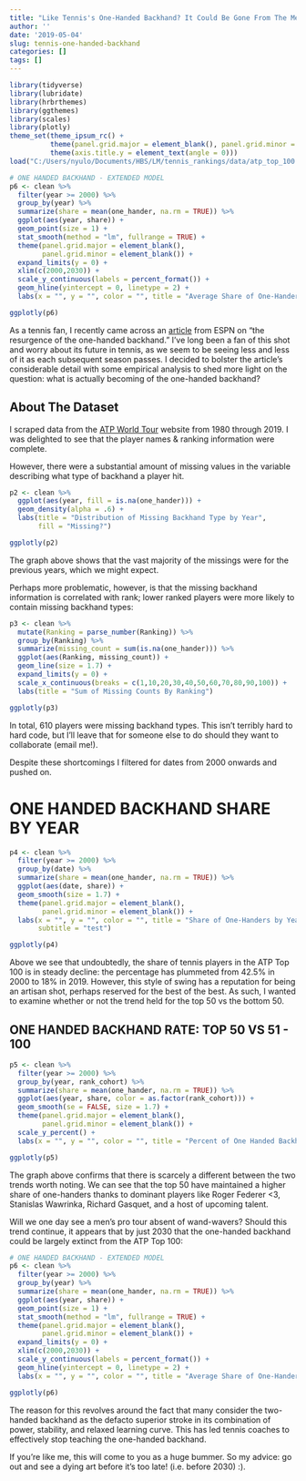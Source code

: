 ```yaml
---
title: "Like Tennis's One-Handed Backhand? It Could Be Gone From The Men's Top 100 By 2030"
author: ''
date: '2019-05-04'
slug: tennis-one-handed-backhand
categories: []
tags: []
---
```



```r
library(tidyverse)
library(lubridate)
library(hrbrthemes)
library(ggthemes)
library(scales)
library(plotly)
theme_set(theme_ipsum_rc() +
          theme(panel.grid.major = element_blank(), panel.grid.minor = element_blank()) +
          theme(axis.title.y = element_text(angle = 0)))
load("C:/Users/nyulo/Documents/HBS/LM/tennis_rankings/data/atp_top_100.R")
```

```r
# ONE HANDED BACKHAND - EXTENDED MODEL
p6 <- clean %>% 
  filter(year >= 2000) %>% 
  group_by(year) %>% 
  summarize(share = mean(one_hander, na.rm = TRUE)) %>% 
  ggplot(aes(year, share)) +
  geom_point(size = 1) +
  stat_smooth(method = "lm", fullrange = TRUE) +
  theme(panel.grid.major = element_blank(),
        panel.grid.minor = element_blank()) +
  expand_limits(y = 0) +
  xlim(c(2000,2030)) +
  scale_y_continuous(labels = percent_format()) +
  geom_hline(yintercept = 0, linetype = 2) +
  labs(x = "", y = "", color = "", title = "Average Share of One-Handers in ATP Top 100 by Year, 95% CI's Shown")

ggplotly(p6)
```
As a tennis fan, I recently came across an [article](http://www.espn.com/tennis/story/_/id/10475414/tennis-resurgence-one-handed-backhand) from ESPN on "the resurgence of the one-handed backhand." I've long been a fan of this shot and worry about its future in tennis, as we seem to be seeing less and less of it as each subsequent season passes. I decided to bolster the article's considerable detail with some empirical analysis to shed more light on the question: what is actually becoming of the one-handed backhand?

## About The Dataset

I scraped data from the [ATP World Tour](https://www.atptour.com/en/rankings/singles) website from 1980 through 2019. I was delighted to see that the player names & ranking information were complete. 

However, there were a substantial amount of missing values in the variable describing what type of backhand a player hit.

```r

p2 <- clean %>% 
  ggplot(aes(year, fill = is.na(one_hander))) +
  geom_density(alpha = .6) +
  labs(title = "Distribution of Missing Backhand Type by Year",
       fill = "Missing?")

ggplotly(p2)
```

The graph above shows that the vast majority of the missings were for the previous years, which we might expect. 

Perhaps more problematic, however, is that the missing backhand information is correlated with rank; lower ranked players were more likely to contain missing backhand types:

```r

p3 <- clean %>% 
  mutate(Ranking = parse_number(Ranking)) %>% 
  group_by(Ranking) %>% 
  summarize(missing_count = sum(is.na(one_hander))) %>% 
  ggplot(aes(Ranking, missing_count)) +
  geom_line(size = 1.7) +
  expand_limits(y = 0) +
  scale_x_continuous(breaks = c(1,10,20,30,40,50,60,70,80,90,100)) +
  labs(title = "Sum of Missing Counts By Ranking")

ggplotly(p3)
```

In total, 610 players were missing backhand types. This isn't terribly hard to hard code, but I'll leave that for someone else to do should they want to collaborate (email me!). 

Despite these shortcomings I filtered for dates from 2000 onwards and pushed on.

# ONE HANDED BACKHAND SHARE BY YEAR


```r
p4 <- clean %>% 
  filter(year >= 2000) %>% 
  group_by(date) %>% 
  summarize(share = mean(one_hander, na.rm = TRUE)) %>% 
  ggplot(aes(date, share)) +
  geom_smooth(size = 1.7) +
  theme(panel.grid.major = element_blank(),
        panel.grid.minor = element_blank()) +
  labs(x = "", y = "", color = "", title = "Share of One-Handers by Year, 95% CI's Shown",
       subtitle = "test")

ggplotly(p4)
```

Above we see that undoubtedly, the share of tennis players in the ATP Top 100 is in steady decline: the percentage has plummeted from 42.5% in 2000 to 18% in 2019. However, this style of swing has a reputation for being an artisan shot, perhaps reserved for the best of the best. As such, I wanted to examine whether or not the trend held for the top 50 vs the bottom 50.


## ONE HANDED BACKHAND RATE: TOP 50 VS 51 - 100

```r
p5 <- clean %>% 
  filter(year >= 2000) %>% 
  group_by(year, rank_cohort) %>% 
  summarize(share = mean(one_hander, na.rm = TRUE)) %>% 
  ggplot(aes(year, share, color = as.factor(rank_cohort))) +
  geom_smooth(se = FALSE, size = 1.7) +
  theme(panel.grid.major = element_blank(),
        panel.grid.minor = element_blank()) +
  scale_y_percent() +
  labs(x = "", y = "", color = "", title = "Percent of One Handed Backhands in ATP Top 100, 95% CI's Shown")

ggplotly(p5)
```

The graph above confirms that there is scarcely a different between the two trends worth noting. We can see that the top 50 have maintained a higher share of one-handers thanks to dominant players like Roger Federer <3, Stanislas Wawrinka, Richard Gasquet, and a host of upcoming talent. 

Will we one day see a men's pro tour absent of wand-wavers? Should this trend continue, it appears that by just 2030 that the one-handed backhand could be largely extinct from the ATP Top 100:

```r
# ONE HANDED BACKHAND - EXTENDED MODEL
p6 <- clean %>% 
  filter(year >= 2000) %>% 
  group_by(year) %>% 
  summarize(share = mean(one_hander, na.rm = TRUE)) %>% 
  ggplot(aes(year, share)) +
  geom_point(size = 1) +
  stat_smooth(method = "lm", fullrange = TRUE) +
  theme(panel.grid.major = element_blank(),
        panel.grid.minor = element_blank()) +
  expand_limits(y = 0) +
  xlim(c(2000,2030)) +
  scale_y_continuous(labels = percent_format()) +
  geom_hline(yintercept = 0, linetype = 2) +
  labs(x = "", y = "", color = "", title = "Average Share of One-Handers in ATP Top 100 by Year, 95% CI's Shown")

ggplotly(p6)
```

The reason for this revolves around the fact that many consider the two-handed backhand as the defacto superior stroke in its combination of power, stability, and relaxed learning curve. This has led tennis coaches to effectively stop teaching the one-handed backhand.

If you're like me, this will come to you as a huge bummer. So my advice: go out and see a dying art before it's too late! (i.e. before 2030) :).